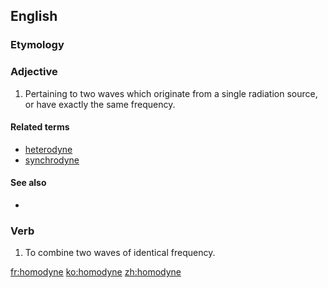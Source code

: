 ==English==

===Etymology===
{{confix|homo|dyne}}

===Adjective===
{{en-adj|-}}

# {{context|physics|of radiation|lang=en}} Pertaining to two waves which originate from a single radiation source, or have exactly the same frequency.

====Related terms====
* [[heterodyne]]
* [[synchrodyne]]

====See also====
* {{pedialite|heterodyne detection}}

===Verb===
{{en-verb|homodyn|ing}}

# To combine two waves of identical frequency.

[[fr:homodyne]]
[[ko:homodyne]]
[[zh:homodyne]]